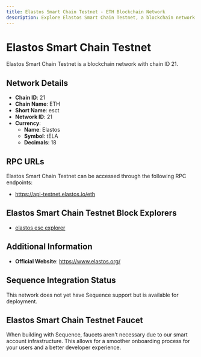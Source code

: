 ```yaml
--- 
title: Elastos Smart Chain Testnet - ETH Blockchain Network
description: Explore Elastos Smart Chain Testnet, a blockchain network with chain ID 21. Learn about its native currency, Elastos, and how to interact with the network.
---
```


# Elastos Smart Chain Testnet

Elastos Smart Chain Testnet is a blockchain network with chain ID 21.

## Network Details

- **Chain ID**: 21
- **Chain Name**: ETH
- **Short Name**: esct
- **Network ID**: 21
- **Currency**: 
  - **Name**: Elastos
  - **Symbol**: tELA
  - **Decimals**: 18

## RPC URLs

Elastos Smart Chain Testnet can be accessed through the following RPC endpoints:

- https://api-testnet.elastos.io/eth

## Elastos Smart Chain Testnet Block Explorers

- [elastos esc explorer](https://esc-testnet.elastos.io)

## Additional Information

- **Official Website**: https://www.elastos.org/

## Sequence Integration Status

This network does not yet have Sequence support but is available for deployment.

## Elastos Smart Chain Testnet Faucet

When building with Sequence, faucets aren't necessary due to our smart account infrastructure. This allows for a smoother onboarding process for your users and a better developer experience.
